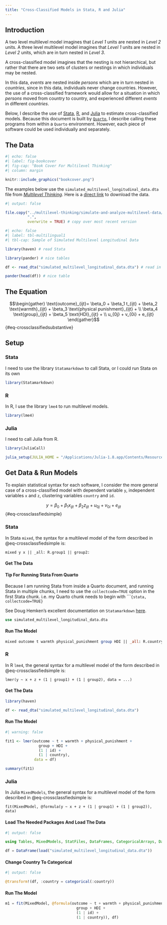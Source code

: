 ```yaml
---
title: "Cross-Classified Models in Stata, R and Julia"
---
```


## Introduction

A two level multilevel model imagines that *Level 1* units are nested in *Level 2* units. A three level multilevel model imagines that *Level 1* units are nested in *Level 2* units, which are in turn nested in *Level 3*. 

A cross-classified model imagines that the nesting is not hierarchical, but rather that there are two sets of clusters or nestings in which individuals may be nested. 

In this data, *events* are nested inside *persons* which are in turn nested in *countries*, since in this data, individuals never change countries. However, the use of a cross-classified framework would allow for a situation in which *persons* moved from country to country, and experienced different *events* in different *countries*. 

Below, I describe the use of [Stata](https://www.stata.com/), [R](https://www.r-project.org/), and [Julia](https://www.julialang.org/) to estimate cross-classified models. Because this document is built by [`Quarto`](https://quarto.org/), I describe calling these programs from within a `Quarto` environment. However, each piece of software could be used individually and separately.

## The Data

```r
#| echo: false
#| label: fig-bookcover
#| fig-cap: "Book Cover For Multilevel Thinking"
#| column: margin

knitr::include_graphics("bookcover.png")

```


The examples below use the `simulated_multilevel_longitudinal_data.dta` file from [*Multilevel Thinking*](https://agrogan1.github.io/multilevel-thinking/simulated-multi-country-data.html). Here is a [direct link](https://github.com/agrogan1/multilevel-multilingual/raw/main/simulated_multilevel_longitudinal_data.dta) to download the data.

```r
#| output: false

file.copy("../multilevel-thinking/simulate-and-analyze-multilevel-data/simulated_multilevel_longitudinal_data.dta", 
          ".",
          overwrite = TRUE) # copy over most recent version

```

```r
#| echo: false
#| label: tbl-multilingual1
#| tbl-cap: Sample of Simulated Multilevel Longitudinal Data

library(haven) # read Stata

library(pander) # nice tables

df <- read_dta("simulated_multilevel_longitudinal_data.dta") # read in data

pander(head(df)) # nice table

```

## The Equation

$$\begin{gather} \text{outcome}_{ijt}= \beta_0 + \beta_1 t_{ijt} + \beta_2 \text{warmth}_{ijt} + \beta_3 \text{physical punishment}_{ijt} + \\ \beta_4 \text{group}_{ijt} + \beta_5 \text{HDI}_{ijt} + \\ u_{0j} + v_{0i} + e_{ijt} \end{gather}$$ {#eq-crossclassifiedsubstantive}
   
## Setup 

::: {.panel-tabset}

### Stata

I need to use the library `Statamarkdown` to call Stata, or I could run Stata on its own

```r

library(Statamarkdown)

```

### R

In R, I use the library `lme4` to run multilevel models.

```r

library(lme4)

```

### Julia

I need to call Julia from R.

```r

library(JuliaCall)

julia_setup(JULIA_HOME = "/Applications/Julia-1.8.app/Contents/Resources/julia/bin")

```

:::

## Get Data & Run Models

To explain statistical syntax for each software, I consider the more general case of a cross-classified model with dependent variable `y`, independent variables `x` and `z`, clustering variables `country` and `id`.

$$y = \beta_0 + \beta_1 x_{ijt} + \beta_2 z_{ijt} + u_{0j} + v_{0i} + e_{ijt}$$ {#eq-crossclassfiedsimple}

::: {.panel-tabset}

### Stata

In Stata `mixed`, the syntax for a multilevel model of the form described in @eq-crossclassfiedsimple is:

`mixed y x || _all: R.group1 || group2:`

#### Get The Data 

::: {.callout-tip collapse="true"}
#### Tip For Running Stata From Quarto

Because I am running Stata from inside a Quarto document, and running Stata in multiple chunks, I need to use the `collectcode=TRUE` option in the first Stata chunk. i.e. my Quarto chunk needs to begin with ````{stata, collectcode=TRUE}`

See Doug Hemken's excellent documentation on `Statamarkdown` [here](https://www.ssc.wisc.edu/~hemken/Stataworkshops/Statamarkdown/linking-code-blocks.html#linking-code-blocks-1).
:::

```stata

use simulated_multilevel_longitudinal_data.dta

```

#### Run The Model

```stata

mixed outcome t warmth physical_punishment group HDI || _all: R.country || id:

```

### R

In R `lme4`, the general syntax for a multilevel model of the form described in @eq-crossclassfiedsimple is:

`lmer(y ~ x + z + (1 | group1) + (1 | group2), data = ...)`

#### Get The Data

```r

library(haven)

df <- read_dta("simulated_multilevel_longitudinal_data.dta")

```

#### Run The Model

```r
#| warning: false

fit1 <- lmer(outcome ~ t + warmth + physical_punishment + 
               group + HDI +
               (1 | id) +
               (1 | country),
             data = df)

summary(fit1)

```

### Julia

In Julia `MixedModels`, the general syntax for a multilevel model of the form described in @eq-crossclassfiedsimple is:

`fit(MixedModel, @formula(y ~ x + z + (1 | group1) + (1 | group2)), data)`

#### Load The Needed Packages And Load The Data

```julia
#| output: false

using Tables, MixedModels, StatFiles, DataFrames, CategoricalArrays, DataFramesMeta

df = DataFrame(load("simulated_multilevel_longitudinal_data.dta"))

```

#### Change Country To Categorical

```julia
#| output: false

@transform!(df, :country = categorical(:country))

```

#### Run The Model

```julia

m1 = fit(MixedModel, @formula(outcome ~ t + warmth + physical_punishment + 
                                group + HDI +
                                (1 | id) +
                                (1 | country)), df)

```

:::


